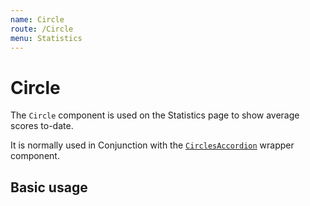 ```yaml
---
name: Circle
route: /Circle
menu: Statistics
---
```



# Circle

The `Circle` component is used on the Statistics page to show average scores to-date.

<Props of={Circle} />

It is normally used in Conjunction with the [`CirclesAccordion`](/CirclesAccordion) wrapper component.

## Basic usage

<Playground>
  <Circle name="test" color="red" percentage={50} />
</Playground>
